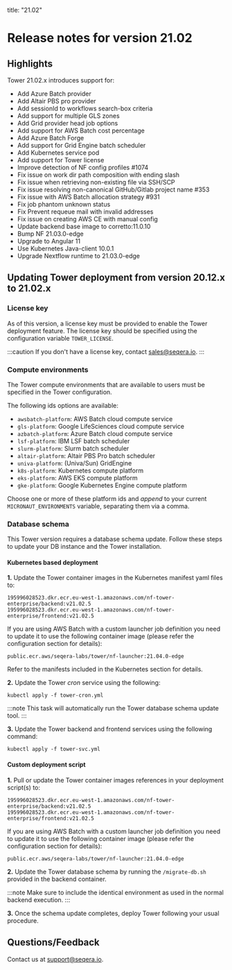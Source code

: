 title: "21.02"

# Release notes for version 21.02

## Highlights

Tower 21.02.x introduces support for:

- Add Azure Batch provider
- Add Altair PBS pro provider
- Add sessionId to workflows search-box criteria
- Add support for multiple GLS zones
- Add Grid provider head job options
- Add support for AWS Batch cost percentage
- Add Azure Batch Forge
- Add support for Grid Engine batch scheduler
- Add Kubernetes service pod
- Add support for Tower license
- Improve detection of NF config profiles #1074
- Fix issue on work dir path composition with ending slash
- Fix issue when retrieving non-existing file via SSH/SCP
- Fix issue resolving non-canonical GitHub/Gitlab project name #353
- Fix issue with AWS Batch allocation strategy #931
- Fix job phantom unknown status
- Fix Prevent requeue mail with invalid addresses
- Fix issue on creating AWS CE with manual config
- Update backend base image to corretto:11.0.10
- Bump NF 21.03.0-edge
- Upgrade to Angular 11
- Use Kubernetes Java-client 10.0.1
- Upgrade Nextflow runtime to 21.03.0-edge

## Updating Tower deployment from version 20.12.x to 21.02.x

### License key

As of this version, a license key must be provided to enable the Tower
deployment feature. The license key should be specified using the configuration
variable `TOWER_LICENSE`.

:::caution
If you don't have a license key, contact sales@seqera.io.
:::

### Compute environments

The Tower compute environments that are available
to users must be specified in the Tower configuration.

The following ids options are available:

- `awsbatch-platform`: AWS Batch cloud compute service
- `gls-platform`: Google LifeSciences cloud compute service
- `azbatch-platform`: Azure Batch cloud compute service
- `lsf-platform`: IBM LSF batch scheduler
- `slurm-platform`: Slurm batch scheduler
- `altair-platform`: Altair PBS Pro batch scheduler
- `univa-platform`: (Univa/Sun) GridEngine
- `k8s-platform`: Kubernetes compute platform
- `eks-platform`: AWS EKS compute platform
- `gke-platform`: Google Kubernetes Engine compute platform

Choose one or more of these platform ids and _append_ to your current `MICRONAUT_ENVIRONMENTS` variable, separating them via a comma.

### Database schema

This Tower version requires a database schema update. Follow these steps
to update your DB instance and the Tower installation.

#### Kubernetes based deployment

**1.** Update the Tower container images in the Kubernetes manifest yaml files to:

```
195996028523.dkr.ecr.eu-west-1.amazonaws.com/nf-tower-enterprise/backend:v21.02.5
195996028523.dkr.ecr.eu-west-1.amazonaws.com/nf-tower-enterprise/frontend:v21.02.5
```

If you are using AWS Batch with a custom launcher job definition you need to update it to use the following container image (please refer the configuration section for details):

```
public.ecr.aws/seqera-labs/tower/nf-launcher:21.04.0-edge
```

Refer to the manifests included in the Kubernetes section for details.

**2.** Update the Tower _cron_ service using the following:

```
kubectl apply -f tower-cron.yml
```

:::note
This task will automatically run the Tower database schema update tool.
:::

**3.** Update the Tower backend and frontend services using the following command:

```
kubectl apply -f tower-svc.yml
```

#### Custom deployment script

**1.** Pull or update the Tower container images references in your deployment script(s) to:

```
195996028523.dkr.ecr.eu-west-1.amazonaws.com/nf-tower-enterprise/backend:v21.02.5
195996028523.dkr.ecr.eu-west-1.amazonaws.com/nf-tower-enterprise/frontend:v21.02.5
```

If you are using AWS Batch with a custom launcher job definition you need to update it to use the following container image (please refer the configuration section for details):

```
public.ecr.aws/seqera-labs/tower/nf-launcher:21.04.0-edge
```

**2.** Update the Tower database schema by running the `/migrate-db.sh` provided in the
backend container.

:::note
Make sure to include the identical environment as used in the normal backend execution.
:::

**3.** Once the schema update completes, deploy Tower following your usual procedure.

## Questions/Feedback

Contact us at [support@seqera.io](mailto:support@seqera.io).
